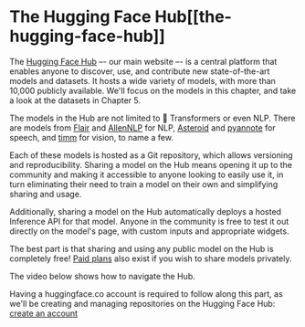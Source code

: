 # The Hugging Face Hub[[the-hugging-face-hub]]

<CourseFloatingBanner
    chapter={4}
    classNames="absolute z-10 right-0 top-0"
/>

The [Hugging Face Hub](https://huggingface.co/) –- our main website –- is a central platform that enables anyone to discover, use, and contribute new state-of-the-art models and datasets. It hosts a wide variety of models, with more than 10,000 publicly available. We'll focus on the models in this chapter, and take a look at the datasets in Chapter 5.

The models in the Hub are not limited to 🤗 Transformers or even NLP. There are models from [Flair](https://github.com/flairNLP/flair) and [AllenNLP](https://github.com/allenai/allennlp) for NLP, [Asteroid](https://github.com/asteroid-team/asteroid) and [pyannote](https://github.com/pyannote/pyannote-audio) for speech, and [timm](https://github.com/rwightman/pytorch-image-models) for vision, to name a few. 

Each of these models is hosted as a Git repository, which allows versioning and reproducibility. Sharing a model on the Hub means opening it up to the community and making it accessible to anyone looking to easily use it, in turn eliminating their need to train a model on their own and simplifying sharing and usage. 

Additionally, sharing a model on the Hub automatically deploys a hosted Inference API for that model. Anyone in the community is free to test it out directly on the model's page, with custom inputs and appropriate widgets.

The best part is that sharing and using any public model on the Hub is completely free! [Paid plans](https://huggingface.co/pricing) also exist if you wish to share models privately.

The video below shows how to navigate the Hub.

<Youtube id="XvSGPZFEjDY"/>

Having a huggingface.co account is required to follow along this part, as we'll be creating and managing repositories on the Hugging Face Hub: [create an account](https://huggingface.co/join)